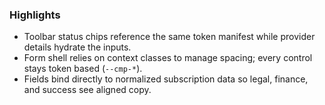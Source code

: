 
<Meta of={SubscriptionFormStories} />

<Canvas>
  <Story of={SubscriptionFormStories.ContractAdjustments} />
</Canvas>

### Highlights

- Toolbar status chips reference the same token manifest while provider details hydrate the inputs.
- Form shell relies on context classes to manage spacing; every control stays token based (`--cmp-*`).
- Fields bind directly to normalized subscription data so legal, finance, and success see aligned copy.
